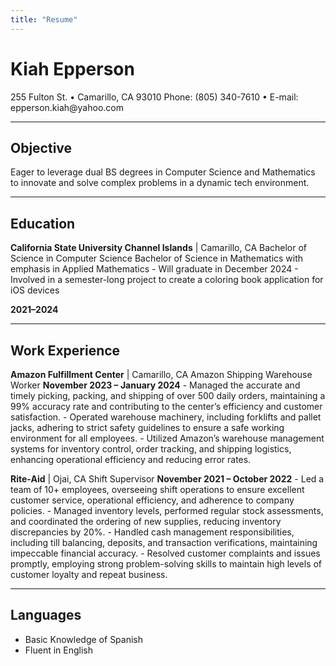 ```yaml
---
title: "Resume"
---
```


# Kiah Epperson
255 Fulton St. • Camarillo, CA 93010
Phone: (805) 340-7610 • E-mail: epperson.kiah@yahoo.com

---

## Objective
Eager to leverage dual BS degrees in Computer Science and Mathematics to innovate and solve complex problems in a dynamic tech environment.

---

## Education
**California State University Channel Islands** | Camarillo, CA
Bachelor of Science in Computer Science
Bachelor of Science in Mathematics with emphasis in Applied Mathematics
- Will graduate in December 2024
- Involved in a semester-long project to create a coloring book application for iOS devices

**2021–2024**

---

## Work Experience

**Amazon Fulfillment Center** | Camarillo, CA
Amazon Shipping Warehouse Worker
**November 2023 – January 2024**
- Managed the accurate and timely picking, packing, and shipping of over 500 daily orders, maintaining a 99% accuracy rate and contributing to the center's efficiency and customer satisfaction.
- Operated warehouse machinery, including forklifts and pallet jacks, adhering to strict safety guidelines to ensure a safe working environment for all employees.
- Utilized Amazon’s warehouse management systems for inventory control, order tracking, and shipping logistics, enhancing operational efficiency and reducing error rates.

**Rite-Aid** | Ojai, CA
Shift Supervisor
**November 2021 – October 2022**
- Led a team of 10+ employees, overseeing shift operations to ensure excellent customer service, operational efficiency, and adherence to company policies.
- Managed inventory levels, performed regular stock assessments, and coordinated the ordering of new supplies, reducing inventory discrepancies by 20%.
- Handled cash management responsibilities, including till balancing, deposits, and transaction verifications, maintaining impeccable financial accuracy.
- Resolved customer complaints and issues promptly, employing strong problem-solving skills to maintain high levels of customer loyalty and repeat business.

---

## Languages
- Basic Knowledge of Spanish
- Fluent in English
